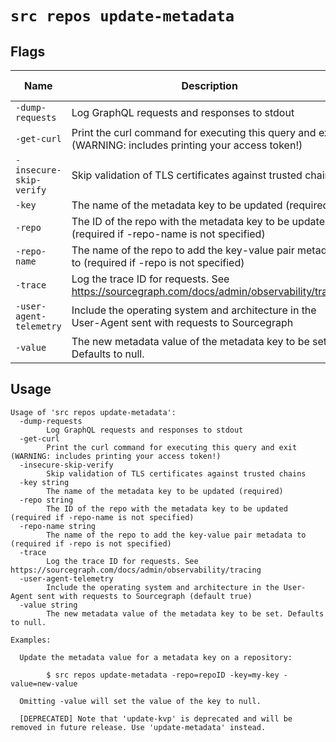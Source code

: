 # `src repos update-metadata`


## Flags

| Name | Description | Default Value |
|------|-------------|---------------|
| `-dump-requests` | Log GraphQL requests and responses to stdout | `false` |
| `-get-curl` | Print the curl command for executing this query and exit (WARNING: includes printing your access token!) | `false` |
| `-insecure-skip-verify` | Skip validation of TLS certificates against trusted chains | `false` |
| `-key` | The name of the metadata key to be updated (required) |  |
| `-repo` | The ID of the repo with the metadata key to be updated (required if -repo-name is not specified) |  |
| `-repo-name` | The name of the repo to add the key-value pair metadata to (required if -repo is not specified) |  |
| `-trace` | Log the trace ID for requests. See https://sourcegraph.com/docs/admin/observability/tracing | `false` |
| `-user-agent-telemetry` | Include the operating system and architecture in the User-Agent sent with requests to Sourcegraph | `true` |
| `-value` | The new metadata value of the metadata key to be set. Defaults to null. |  |


## Usage

```
Usage of 'src repos update-metadata':
  -dump-requests
    	Log GraphQL requests and responses to stdout
  -get-curl
    	Print the curl command for executing this query and exit (WARNING: includes printing your access token!)
  -insecure-skip-verify
    	Skip validation of TLS certificates against trusted chains
  -key string
    	The name of the metadata key to be updated (required)
  -repo string
    	The ID of the repo with the metadata key to be updated (required if -repo-name is not specified)
  -repo-name string
    	The name of the repo to add the key-value pair metadata to (required if -repo is not specified)
  -trace
    	Log the trace ID for requests. See https://sourcegraph.com/docs/admin/observability/tracing
  -user-agent-telemetry
    	Include the operating system and architecture in the User-Agent sent with requests to Sourcegraph (default true)
  -value string
    	The new metadata value of the metadata key to be set. Defaults to null.

Examples:

  Update the metadata value for a metadata key on a repository:

    	$ src repos update-metadata -repo=repoID -key=my-key -value=new-value

  Omitting -value will set the value of the key to null.

  [DEPRECATED] Note that 'update-kvp' is deprecated and will be removed in future release. Use 'update-metadata' instead.


```
